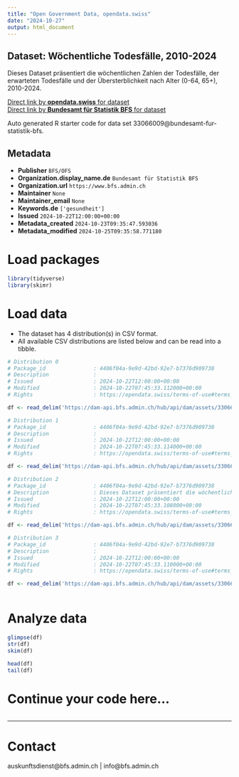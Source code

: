 ```yaml
---
title: "Open Government Data, opendata.swiss"
date: "2024-10-27"
output: html_document
---
```


## Dataset: Wöchentliche Todesfälle, 2010-2024

Dieses Dataset präsentiert die wöchentlichen Zahlen der Todesfälle, der erwarteten Todesfälle und der Übersterblichkeit nach Alter (0-64, 65+), 2010-2024.

[Direct link by **opendata.swiss** for dataset](https://opendata.swiss/de/dataset/wochentliche-todesfalle-2010-2024)<br>
[Direct link by **Bundesamt für Statistik BFS** for dataset](https://www.bfs.admin.ch/asset/de/ts-d-14.03.04.03-wr)

Auto generated R starter code for data set 33066009@bundesamt-fur-statistik-bfs.

## Metadata

- **Publisher** `BFS/OFS`
- **Organization.display_name.de** `Bundesamt für Statistik BFS`
- **Organization.url** `https://www.bfs.admin.ch`
- **Maintainer** `None`
- **Maintainer_email** `None`
- **Keywords.de** `['gesundheit']`
- **Issued** `2024-10-22T12:00:00+00:00`
- **Metadata_created** `2024-10-23T09:35:47.593036`
- **Metadata_modified** `2024-10-25T09:35:58.771180`


# Load packages

```r

library(tidyverse)
library(skimr)

```

# Load data

-   The dataset has 4 distribution(s) in CSV format.
-   All available CSV distributions are listed below and can be read into a tibble.

```r

# Distribution 0
# Package_id               : 4406f04a-9e9d-42bd-92e7-b7376d909738
# Description              : 
# Issued                   : 2024-10-22T12:00:00+00:00
# Modified                 : 2024-10-22T07:45:33.112000+00:00
# Rights                   : https://opendata.swiss/terms-of-use#terms_by_ask

df <- read_delim('https://dam-api.bfs.admin.ch/hub/api/dam/assets/33066025/master')

# Distribution 1
# Package_id               : 4406f04a-9e9d-42bd-92e7-b7376d909738
# Description              : 
# Issued                   : 2024-10-22T12:00:00+00:00
# Modified                 : 2024-10-22T07:45:33.114000+00:00
# Rights                   : https://opendata.swiss/terms-of-use#terms_by_ask

df <- read_delim('https://dam-api.bfs.admin.ch/hub/api/dam/assets/33066036/master')

# Distribution 2
# Package_id               : 4406f04a-9e9d-42bd-92e7-b7376d909738
# Description              : Dieses Dataset präsentiert die wöchentlichen Zahlen der Todesfälle, der erwarteten Todesfälle und der Übersterblichkeit nach Alter (0-64, 65+), 2010-2024.
# Issued                   : 2024-10-22T12:00:00+00:00
# Modified                 : 2024-10-22T07:45:33.108000+00:00
# Rights                   : https://opendata.swiss/terms-of-use#terms_by_ask

df <- read_delim('https://dam-api.bfs.admin.ch/hub/api/dam/assets/33066022/master')

# Distribution 3
# Package_id               : 4406f04a-9e9d-42bd-92e7-b7376d909738
# Description              : 
# Issued                   : 2024-10-22T12:00:00+00:00
# Modified                 : 2024-10-22T07:45:33.110000+00:00
# Rights                   : https://opendata.swiss/terms-of-use#terms_by_ask

df <- read_delim('https://dam-api.bfs.admin.ch/hub/api/dam/assets/33066031/master')



```

# Analyze data

```r

glimpse(df)
str(df)
skim(df)

head(df)
tail(df)

```

# Continue your code here...

```r

```

------------------------------------------------------------------------

# Contact

auskunftsdienst@bfs.admin.ch | info@bfs.admin.ch
